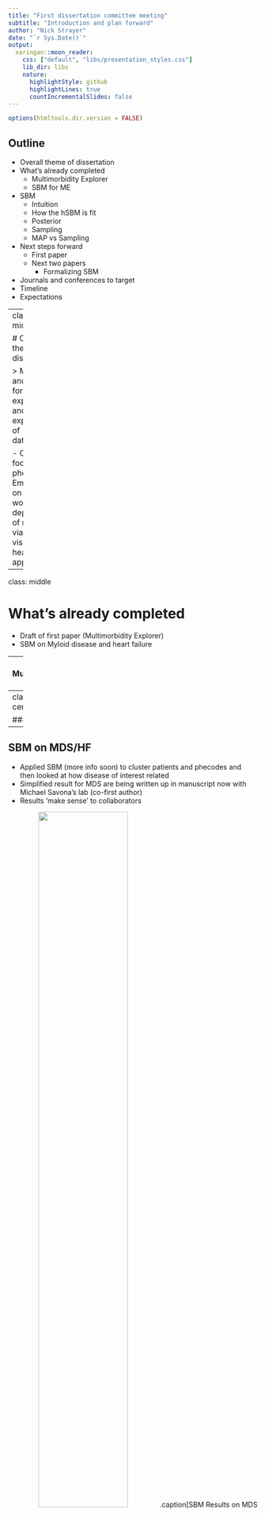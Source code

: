 ```yaml
---
title: "First dissertation committee meeting"
subtitle: "Introduction and plan forward"
author: "Nick Strayer"
date: "`r Sys.Date()`"
output:
  xaringan::moon_reader:
    css: ["default", "libs/presentation_styles.css"]
    lib_dir: libs
    nature:
      highlightStyle: github
      highlightLines: true
      countIncrementalSlides: false
---
```


```r
options(htmltools.dir.version = FALSE)
```



## Outline

- Overall theme of dissertation
- What’s already completed
  - Multimorbidity Explorer
  - SBM for ME
- SBM
  - Intuition
  - How the hSBM is fit
  - Posterior
  - Sampling
  - MAP vs Sampling
- Next steps forward
  - First paper
  - Next two papers
    - Formalizing SBM
- Journals and conferences to target
- Timeline
- Expectations

---
class: middle

# Overall theme of dissertation

> Methods and tools for exploration and explanation of *omics data.

- Currently focused on phenome
- Emphasis on the real-world deployment of methods via visualization heavy applications

---

class: middle

# What’s already completed

- Draft of first paper (Multimorbidity Explorer)
- SBM on Myloid disease and heart failure

---
## Multimorbidity Explorer

- Application for investigating PheWAS results
- Dig into individual-level data and patterns of morbidity
- Presented to PheWAS group, RStudio internal meeting, and invited to RStudio:conf 2019

<div style="text-align:center;">
<img src='pics/ME_app.png' width = 100%/> 
</div>


---
class: middle, center

### [ME Poster](http://nickstrayer.me/rstudioconf19_me-poster/)

---
## SBM on MDS/HF

- Applied SBM (more info soon) to cluster patients and phecodes and then looked at how disease of interest related
- Simplified result for MDS are being written up in manuscript now with Michael Savona's lab (co-first author)
- Results 'make sense' to collaborators

<div style="text-align:center;">
<img src='pics/bundled_mds_edges.png' width = 60%/> 
.caption[SBM Results on MDS data]
</div>

---

### Demos


[Dendrogram](https://prod.tbilab.org/mds_structure/visualizing_mds_clusters.html)

<hr>

![](pics/circle_packing.png)
---
# The SBM
- __S__tochastic __B__lock __M__odel. 
  - Bayesian non-parametric method for learning network structure. 
  - Clusters nodes into groups that have similar edge patterns.
- Developed in social network research. 
  - 'How can we group users of platform X into cliques?'
- [Bayesian stochastic blockmodeling, Peixoto 2018](https://arxiv.org/abs/1705.10225) great intro from basics
  
![](pics/node_clustering.png)

---
## Hierarchichal SBM (hSBM)

![](pics/hSBM_explained.png)

- [Hierarchical Block Structures and High-Resolution Model Selection in Large Networks, Peixoto 2014](https://arxiv.org/abs/1310.4377)
  - Good intro but covered in book chapter above just as well

---
## Bipartite SBM


<div style="text-align:center;">
<img src='pics/bipartite_explained.png' width = 75%/>  </br>
.caption[SBM Results on MDS data]
</div>

- Started with [Efficiently inferring community structure in bipartite networks, Jacobs et al 2014](https://arxiv.org/pdf/1403.2933.pdf)
- Expanded to hierarchichal in [A network approach to topic models, Altmann et al 2018](http://advances.sciencemag.org/content/4/7/eaaq1360)

---
## Posterior

<div style="text-align:center;">
<img src='pics/sbm_posterior_explained.png' width = 100%/>  </br>
</div>


---
## Sampling

- Very similar to algorithm for MCMC on Dirichlete processes
- Sampling from the posterior involves scanning through each node and deciding to switch group membership or not

<div style="text-align:center;">
<img src='pics/sampling_explained.png' width = 100%/>  </br>
</div>

---

## MAP vs Sampling

- Almost all usages of the model use the MAP form of the model
- Sampling _is_ talked about but not a lot
- I think this is due to lack of ability to easily display stability/ interpret results


<div style="text-align:center;">
<img src='pics/sampling_figure.png' width = 75%/>  </br>
.caption[Figure 14 from Peixoto 2018]
</div>

---

class: center, middle

# Next steps forward

---

## Submit first paper

- Finish editing draft with positive use-cases
- Decide destination (Bioinformatics vs IEEEviz)
- Timeframe: _soon_


<div style="text-align:center;">
<img src='pics/me_draft.png' width = 75%/>
</div>

---
class: middle
## Next two papers

- Need to settle on a path
- Method options include:
  - Methods for assessing stability of posterior
  - Formalize semi-supervized method for finding clusters associated with a given status (SNP, disease, etc)
- Application options: 
  - Leaning towards application for HF data

---

### Methods for assessing stability of posterior

- How do we visualize a discrete and changing-dimension posterior? 
- Stability indicated by a smaller proportion of branching
  - Could probably be formalized into a number as well

<div style="text-align:center;">
<img src='pics/sankey_stability.png' width = 100%/>
</div>


---

### Formalize semi-supervized method

.pull-left[
- Force the model to seperate cases and controls just like we did with node-types
- Hierarchichal nature allows investigation of subpatterns in cases (or controls)
- Could entirely replace single-variate methods like traditional PheWAS
]

.pull-right[
<div style="text-align:center;">
<img src='pics/case_control_explained.png' width = 100%/>
</div>
]


---
# Journals and conferences to target

.pull-left[
### IEEEviz
- Visualization focused conference
- VAST

### Bioinformatics 
- Application notes for applications
- Methods...
]

.pull-right[
### Networks Journals/Conferences
- Relatively unfamiliar
- NetSci conference
- Lots publish in Science Communications, Nature Methods, etc
]

---

# Timeline





<iframe style="border: none;" width="800" height="450" src="https://www.figma.com/embed?embed_host=share&url=https%3A%2F%2Fwww.figma.com%2Ffile%2FJiH8J0mlqRkjGYtzAtECGSnm%2FDissertation-Diagrams%3Fnode-id%3D8%253A20" allowfullscreen></iframe>

---
class: middle
# Expectations

What do I need to get done in order to graduate when desired?

[Google Doc](https://docs.google.com/document/d/1lSLqWWYaeJUi1jJZy44hY9OIu2JrQ_c77DrZDcry-UU/edit)
